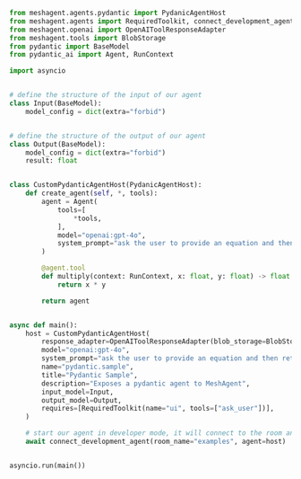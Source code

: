 ```python Python
from meshagent.agents.pydantic import PydanicAgentHost
from meshagent.agents import RequiredToolkit, connect_development_agent
from meshagent.openai import OpenAIToolResponseAdapter
from meshagent.tools import BlobStorage
from pydantic import BaseModel
from pydantic_ai import Agent, RunContext

import asyncio


# define the structure of the input of our agent
class Input(BaseModel):
    model_config = dict(extra="forbid")


# define the structure of the output of our agent
class Output(BaseModel):
    model_config = dict(extra="forbid")
    result: float


class CustomPydanticAgentHost(PydanicAgentHost):
    def create_agent(self, *, tools):
        agent = Agent(
            tools=[
                *tools,
            ],
            model="openai:gpt-4o",
            system_prompt="ask the user to provide an equation and then return the result of the equation",
        )

        @agent.tool
        def multiply(context: RunContext, x: float, y: float) -> float:
            return x * y

        return agent


async def main():
    host = CustomPydanticAgentHost(
        response_adapter=OpenAIToolResponseAdapter(blob_storage=BlobStorage()),
        model="openai:gpt-4o",
        system_prompt="ask the user to provide an equation and then return the result of the equation",
        name="pydantic.sample",
        title="Pydantic Sample",
        description="Exposes a pydantic agent to MeshAgent",
        input_model=Input,
        output_model=Output,
        requires=[RequiredToolkit(name="ui", tools=["ask_user"])],
    )

    # start our agent in developer mode, it will connect to the room and be available immediately from the admin console UI
    await connect_development_agent(room_name="examples", agent=host)


asyncio.run(main())

```


